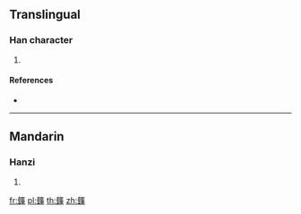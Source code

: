 {{character info/new}}
==Translingual==

===Han character===
{{Han char|rn=118|rad=竹|as=17|sn=23|four=88114|canj=HCHG|ids=⿱⺮鍾}}

# {{defn|Han|sort=竹17}}

====References====
* {{Han ref|kx=0905.220|dkj=26775|dj=1330.160|hdz=53032.110|uh=7C66|ud=31846|bh=F7ED|bd=63469}}

----

==Mandarin==

===Hanzi===
{{cmn-hanzi|pin=[[zhōng]] ([[zhong1]])|wg=chung<sup>1</sup>}}

# {{defn|lang=cmn|sort=竹17}}

[[fr:籦]]
[[pl:籦]]
[[th:籦]]
[[zh:籦]]